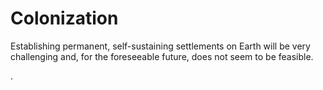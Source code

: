 # Colonization
Establishing permanent, self-sustaining settlements on Earth will be very challenging and, for the foreseeable future, does not seem to be feasible.

.